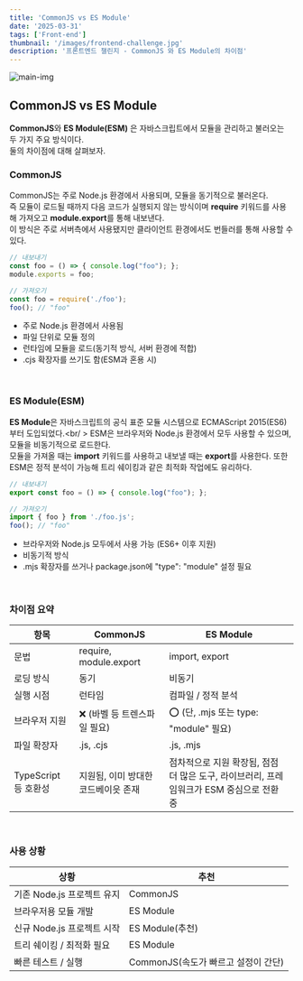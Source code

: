 ```yaml
---
title: 'CommonJS vs ES Module'
date: '2025-03-31'
tags: ['Front-end']
thumbnail: '/images/frontend-challenge.jpg'
description: '프론트엔드 챌린지 - CommonJS 와 ES Module의 차이점'
---
```


<img src="/images/frontend-challenge.jpg" alt="main-img" className="rounded-xl" />
<br />

## CommonJS vs ES Module

**CommonJS**와 **ES Module(ESM)** 은 자바스크립트에서 모듈을 관리하고 불러오는 두 가지 주요 방식이다.<br />
둘의 차이점에 대해 살펴보자.
<br />

### CommonJS

CommonJS는 주로 Node.js 환경에서 사용되며, 모듈을 동기적으로 불러온다.<br />
즉 모듈이 로드될 때까지 다음 코드가 실행되지 않는 방식이며 **require** 키워드를 사용해 가져오고 **module.export**를 통해 내보낸다.<br />
이 방식은 주로 서버측에서 사용됐지만 클라이언트 환경에서도 번들러를 통해 사용할 수 있다.
```javascript
// 내보내기
const foo = () => { console.log("foo"); };
module.exports = foo;

// 가져오기
const foo = require('./foo');
foo(); // "foo"
```
- 주로 Node.js 환경에서 사용됨
- 파일 단위로 모듈 정의
- 런타임에 모듈을 로드(동기적 방식, 서버 환경에 적합)
- .cjs 확장자를 쓰기도 함(ESM과 혼용 시)
<br />

### ES Module(ESM)

**ES Module**은 자바스크립트의 공식 표준 모듈 시스템으로 ECMAScript 2015(ES6)부터 도입되었다.<br/ >
ESM은 브라우저와 Node.js 환경에서 모두 사용할 수 있으며, 모듈을 비동기적으로 로드한다.<br />
모듈을 가져올 때는 **import** 키워드를 사용하고 내보낼 때는 **export**를 사용한다. 또한 ESM은 정적 분석이 가능해 트리 쉐이킹과 같은 최적화 작업에도 유리하다.
```javascript
// 내보내기
export const foo = () => { console.log("foo"); };

// 가져오기
import { foo } from './foo.js';
foo(); // "foo"
```
- 브라우저와 Node.js 모두에서 사용 가능 (ES6+ 이후 지원)
- 비동기적 방식
- .mjs 확장자를 쓰거나 package.json에 "type": "module" 설정 필요
<br />

### 차이점 요약
| 항목 | CommonJS | ES Module |
|--|--|--|
| 문법 | require, module.export | import, export |
| 로딩 방식 | 동기 | 비동기 |
| 실행 시점 | 런타임 | 컴파일 / 정적 분석 |
| 브라우저 지원 | ❌ (바벨 등 트렌스파일 필요) | ⭕ (단, .mjs 또는 type: "module" 필요) |
| 파일 확장자 | .js, .cjs | .js, .mjs |
| TypeScript 등 호환성 | 지원됨, 이미 방대한 코드베이읏 존재 | 점차적으로 지원 확장됨, 점점 더 많은 도구, 라이브러리, 프레임워크가 ESM 중심으로 전환 중 |
<br />

### 사용 상황
| 상황 | 추천 |
|--|--|
| 기존 Node.js 프로젝트 유지 | CommonJS |
| 브라우저용 모듈 개발 | ES Module |
| 신규 Node.js 프로젝트 시작 | ES Module(추천) |
| 트리 쉐이킹 / 최적화 필요 | ES Module |
| 빠른 테스트 / 실행 | CommonJS(속도가 빠르고 설정이 간단) |